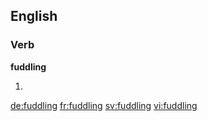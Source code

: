 ==English==

===Verb===
'''fuddling'''

# {{present participle of|fuddle}}

[[de:fuddling]]
[[fr:fuddling]]
[[sv:fuddling]]
[[vi:fuddling]]